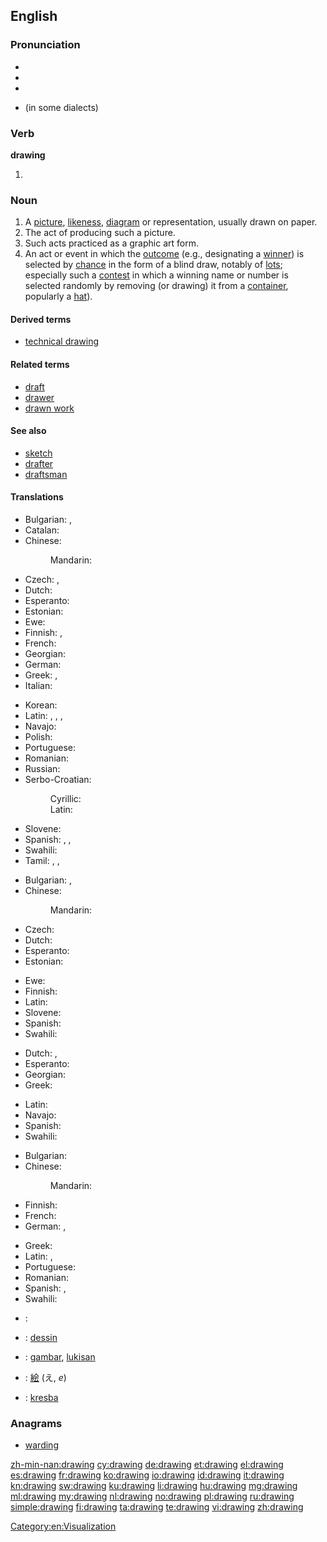==English==

===Pronunciation===
{{wikipedia}}
* {{audio|en-us-drawing.ogg|Audio (US)}}
* {{IPA|/ˈdɹɑ.ɪŋ(ɡ)/|/ˈdɹɔ.ɪŋ(ɡ)/|/ˈdɹɑɹɪŋ(ɡ)/|/ˈdɹɔɹɪŋ(ɡ)/|lang=en}}
* {{rhymes|ɔːɪŋ}}
* {{rhymes|ɔːɹɪŋ}} (in some dialects)

===Verb===
'''drawing'''

# {{present participle of|draw}}

===Noun===
{{en-noun}}

# A [[picture]], [[likeness]], [[diagram]] or representation, usually drawn on paper.
# The act of producing such a picture.
# Such acts practiced as a graphic art form.
# An act or event in which the [[outcome]] (e.g., designating a [[winner]]) is selected by [[chance]] in the form of a blind draw, notably of [[lot]]s; especially such a [[contest]] in which a winning name or number is selected randomly by removing (or drawing) it from a [[container]], popularly a [[hat]]).

====Derived terms====
* [[technical drawing]]

====Related terms====
* [[draft]]
* [[drawer]]
* [[drawn work]]

====See also====
* [[sketch]]
* [[drafter]]
* [[draftsman]]

====Translations====
{{trans-top|picture, likeness, diagram or representation}}
* Bulgarian: {{t|bg|рисунка|f}},{{t-|bg|чертеж|m}}
* Catalan: {{t|ca|dibuix|m}}
* Chinese:
*: Mandarin: {{zh-tsp|[[圖]][[畫]]|[[图]][[画]]|túhuà}}
* Czech: {{t-|cs|kresba|f}}, {{t-|cs|nákres|m}}
* Dutch: {{t+|nl|tekening}}
* Esperanto: {{t|eo|desegnaĵo}}
* Estonian: {{t+|et|joonistus}}
* Ewe: {{t|ee|nutata}}
* Finnish: {{t-|fi|piirros}}, {{t+|fi|piirustus}}
* French: {{t+|fr|dessin|m}}
* Georgian: {{t|ka|ხატვა|tr=xatva|sc=Geor}}
* German: {{t+|de|Zeichnung|f}}
* Greek: {{t+|el|σχέδιο|n|tr=schédio}}, {{t|el|σχεδίασμα|n|tr=schedíasma}}
* Italian: {{t+|it|disegno|m}}
{{trans-mid}}
* Korean: {{t|ko|그림|tr=geulim}}
* Latin: {{t|la|imago}}, {{t|la|descriptio}}, {{t|la|forma}}, {{t|la|designatio}}
* Navajo: {{tø|nv|naashchʼąąʼ}}
* Polish: {{t+|pl|rysunek|m}}
* Portuguese: {{t+|pt|desenho}}
* Romanian: {{t-|ro|desen|n}}
* Russian: {{t|ru|рисунок|alt=рису́нок|tr=risúnok|m|sc=Cyrl}}
* Serbo-Croatian:
*: Cyrillic: {{t|sh|цртеж|m}}
*: Latin: {{t|sh|crtež|m}}
* Slovene: {{t+|sl|risba|f}}
* Spanish: {{t+|es|dibujo|m}}, {{t-|es|esquema|m}}, {{t+|es|croquis|m}}
* Swahili: {{t+|sw|mchoro|xs=Swahili}}
* Tamil: {{t|ta|ஓவியம்|sc=Taml}}, {{t|ta|படம்|sc=Taml}}, {{t|ta|கீறல்|sc=Taml}}
{{trans-bottom}}

{{trans-top|act of producing a picture}}
* Bulgarian: {{t|bg|рисуване|n}}, {{t|bg|чертане|n}}
* Chinese:
*: Mandarin: {{zh-tsp|[[繪]][[圖]]|[[绘]][[图]]|huìtú}}
* Czech: {{t-|cs|kresba|f}}
* Dutch: {{t+|nl|tekenen|n}}
* Esperanto: {{t|eo|desegnado}}
* Estonian: {{t+|et|joonistamine}}
{{trans-mid}}
* Ewe: {{t|ee|nutata}}
* Finnish: {{t-|fi|piirtäminen}}
* Latin: {{t|la|graphidis scientia}}
* Slovene: {{t|sl|risanje|n}}
* Spanish: {{t+|es|dibujar}}
* Swahili: {{t+|sw|mchoro|xs=Swahili}}
{{trans-bottom}}

{{trans-top|graphic art form}}
* Dutch: {{t+|nl|tekenen|n}}, {{t-|nl|tekenkunst}}
* Esperanto: {{t|eo|desegnado}}
* Georgian: {{t|ka|ხატვა|tr=xatva|sc=Geor}}
* Greek: {{t+|el|σχέδιο|n|tr=skhédio}}
{{trans-mid}}
* Latin: {{t|la|graphis}}
* Navajo: {{tø|nv|naashchʼąąʼ}}
* Spanish: {{t+|es|dibujo|m}}
* Swahili: {{t+|sw|mchoro|xs=Swahili}}
{{trans-bottom}}

{{trans-top|action where the outcome is selected by chance using a draw}}
* Bulgarian: {{t|bg|теглене|n}}
* Chinese:
*: Mandarin: {{zh-tsp|[[抽]][[籤]]|[[抽]][[签]]|chōuqiān}}
* Finnish: {{t|fi|nostoarvonta}}
* French: {{t+|fr|pige|f}}
* German: {{t|de|Auslosung|f}}, {{t+|de|Ziehung|f}}
{{trans-mid}}
* Greek: {{t|el|κλήρωση|f|tr=klírosi}}
* Latin: {{t|la|lineamenta}}, {{t|la|adumbratio}}
* Portuguese: {{t|pt|sorteio|m}}
* Romanian: {{t|ro|tragere|f}}
* Spanish: {{t-|es|sorteo|m}}, {{t-|es|rifa|f}}
* Swahili: {{t+|sw|mchoro|xs=Swahili}}
{{trans-bottom}}

{{checktrans-top}}
* {{ttbc|el}}: {{t|el|σχεδίαση|f|tr=σχεδίαση}}
* {{ttbc|fr}}: [[dessin]] {{m}}
* {{ttbc|id}}: [[gambar]], [[lukis|lukisan]]
{{trans-mid}}
* {{ttbc|ja}}: [[絵]] (え, ''e'')
* {{ttbc|sk}}: [[kresba]] {{f}}
{{trans-bottom}}

===Anagrams===
* [[warding#English|warding]]

[[Category:en:Visualization]]

[[zh-min-nan:drawing]]
[[cy:drawing]]
[[de:drawing]]
[[et:drawing]]
[[el:drawing]]
[[es:drawing]]
[[fr:drawing]]
[[ko:drawing]]
[[io:drawing]]
[[id:drawing]]
[[it:drawing]]
[[kn:drawing]]
[[sw:drawing]]
[[ku:drawing]]
[[li:drawing]]
[[hu:drawing]]
[[mg:drawing]]
[[ml:drawing]]
[[my:drawing]]
[[nl:drawing]]
[[no:drawing]]
[[pl:drawing]]
[[ru:drawing]]
[[simple:drawing]]
[[fi:drawing]]
[[ta:drawing]]
[[te:drawing]]
[[vi:drawing]]
[[zh:drawing]]
